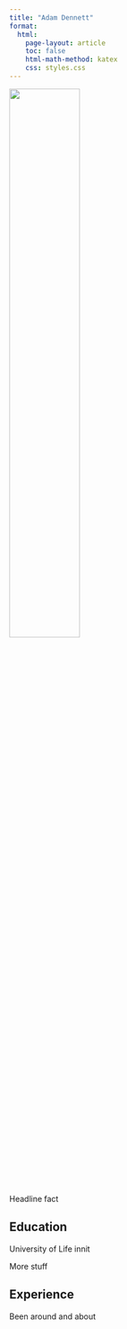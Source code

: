 ```yaml
---
title: "Adam Dennett"
format:
  html:
    page-layout: article
    toc: false
    html-math-method: katex
    css: styles.css 
---
```


![](MeCrop.jpg){width="50%"}

Headline fact

## Education

University of Life innit

More stuff

## Experience

Been around and about
